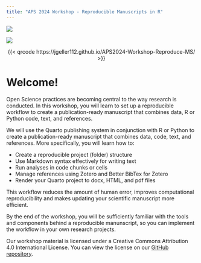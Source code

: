 ```yaml
---
title: "APS 2024 Workshop - Reproducible Manuscripts in R"
---
```


![](images/clipboard-3252699954.png)

![](images/clipboard-255692279.png)

<center>

{{< qrcode https://jgeller112.github.io/APS2024-Workshop-Reproduce-MS/ >}}

</center>

# Welcome! {.unnumbered}

Open Science practices are becoming central to the way research is conducted. In this workshop, you will learn to set up a reproducible workflow to create a publication-ready manuscript that combines data, R or Python code, text, and references.

We will use the Quarto publishing system in conjunction with R or Python to create a publication-ready manuscript that combines data, code, text, and references. More specifically, you will learn how to:

-   Create a reproducible project (folder) structure
-   Use Markdown syntax effectively for writing text
-   Run analyses in code chunks or cells
-   Manage references using Zotero and Better BibTex for Zotero
-   Render your Quarto project to docx, HTML, and pdf files

This workflow reduces the amount of human error, improves computational reproducibility and makes updating your scientific manuscript more efficient.

By the end of the workshop, you will be sufficiently familiar with the tools and components behind a reproducible manunscript, so you can implement the workflow in your own research projects.

Our workshop material is licensed under a Creative Commons Attribution 4.0 International License. You can view the license on our [GitHub repository](https://github.com/jgeller112/APS2024-Workshop-Reproduce-MS).
